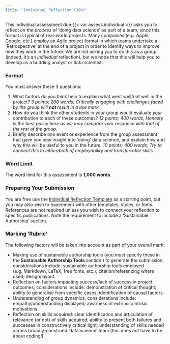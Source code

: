 ```yaml
---
title: "Individual Reflection (20%)"
---
```


This individual assessment due {{< var assess.individual >}} asks you to reflect *on the process* of 'doing data science' as part of a team, since this format is typical of real-world projects. Many companies (e.g. Apple, Google, etc.) employ an Agile project format in which teams undertake a 'Retrospective' at the end of a project in order to identify ways to improve how they work in the future. We are *not* asking you to do this as a group (indeed, it's an *individual* reflection), but we hope that this will help you to develop as a budding analyst or data scientist.

### Format

You must answer these 3 questions:

1. What factors do you think help to explain what went well/not well in the project? *3 points; 200 words; Critically engaging with challenges faced by the group will **not** result in a low mark.*
2. How do you think the other students in *your* group would evaluate *your* contribution to each of these outcomes? *12 points; 400 words; Honesty is the best policy here as we may compare your response with that of the rest of the group.*
3. Briefly describe *one* event or experience from the group assessment that gave you new insight into 'doing' data science, and explain how and why this will be useful to you in the future. *10 points; 400 words; Try to connect this to either/both of employability and transferrable skills.*

### Word Limit

The word limit for this assessment is **1,000 words**.

### Preparing Your Submission

You are free use the [Individual Reflection Template](https://github.com/jreades/fsds/blob/master/assessments/Individual_Reflection.qmd) as a starting point, but you may also wish to experiment with other templates, styles, or fonts. References are not required unless you wish to connect your reflection to specific publications. Note the requirement to include a 'Sustainable Authorship' section.

### Marking 'Rubric'

The following factors will be taken into account as part of your overall mark:

- Making use of sustainable authorship tools (you *must* specify these in the **Sustainable Authorship Tools** section!) to generate the submission; considerations include: sustainable authorship tools employed (e.g. Markdown, LaTeX, free fonts, etc.); citation/referencing where used; design/layout.
- Reflection on factors impacting success/lack of success in project outcomes; considerations include: demonstration of critical thought; ability to generalise from specific cases; identification of causal factors.
- Understanding of group dynamics; considerations include: empathy/understanding displayed; awarness of extrinsic/intrisic motivations.
- Reflection on skills acquired: clear identification and articulation of relevance (or not) of skills acquired; ability to present both failures and successes in constructively critical light; understanding of skills needed across broadly-construed 'data science' team (this does *not* have to be about coding!).
